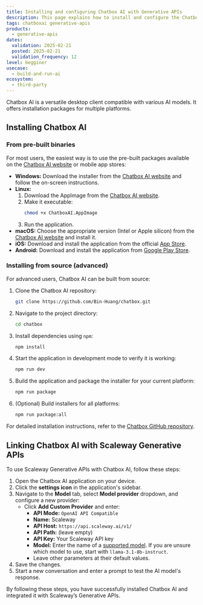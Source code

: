 ```yaml
---
title: Installing and configuring Chatbox AI with Generative APIs
description: This page explains how to install and configure the Chatbox AI application with Scaleway's Generative APIs
tags: chatboxai generative-apis
products:
  - generative-apis
dates:
  validation: 2025-02-21
  posted: 2025-02-21
  validation_frequency: 12
level: begginer
usecase:
  - build-and-run-ai
ecosystem:
  - third-party
---
```


Chatbox AI is a versatile desktop client compatible with various AI models. It offers installation packages for multiple platforms.

## Installing Chatbox AI

### From pre-built binaries

For most users, the easiest way is to use the pre-built packages available on the [Chatbox AI website](https://chatboxai.app/en) or mobile app stores:

- **Windows:** Download the installer from the [Chatbox AI website](https://chatboxai.app/en) and follow the on-screen instructions.
- **Linux:**
  1. Download the AppImage from the [Chatbox AI website](https://chatboxai.app/en).
  2. Make it executable:
     ```sh
     chmod +x ChatboxAI.AppImage
     ```
  3. Run the application.
- **macOS:** Choose the appropriate version (Intel or Apple silicon) from the [Chatbox AI website](https://chatboxai.app/en) and install it.
- **iOS:** Download and install the application from the official [App Store](https://apps.apple.com/app/chatbox-ai/id6471368056).
- **Android:** Download and install the application from [Google Play Store](https://play.google.com/store/apps/details?id=xyz.chatboxapp.chatbox).

### Installing from source (advanced)

For advanced users, Chatbox AI can be built from source:

1. Clone the Chatbox AI repository:
   ```sh
   git clone https://github.com/Bin-Huang/chatbox.git
   ```
2. Navigate to the project directory:
   ```sh
   cd chatbox
   ```
3. Install dependencies using `npm`:
   ```sh
   npm install
   ```
4. Start the application in development mode to verify it is working:
   ```sh
   npm run dev
   ```
5. Build the application and package the installer for your current platform:
   ```sh
   npm run package
   ```
6. (Optional) Build installers for all platforms:
   ```sh
   npm run package:all
   ```

For detailed installation instructions, refer to the [Chatbox GitHub repository](https://github.com/Bin-Huang/chatbox).

## Linking Chatbox AI with Scaleway Generative APIs

To use Scaleway Generative APIs with Chatbox AI, follow these steps:

1. Open the Chatbox AI application on your device.
2. Click the **settings icon** in the application's sidebar.
3. Navigate to the **Model** tab, select **Model provider** dropdown, and configure a new provider:
   - Click **Add Custom Provider** and enter:
     - **API Mode:** `OpenAI API Compatible`
     - **Name:** Scaleway
     - **API Host:** `https://api.scaleway.ai/v1/`
     - **API Path:** (leave empty)
     - **API Key:** Your Scaleway API key
     - **Model:** Enter the name of a [supported model](/generative-apis/reference-content/supported-models/).
       <Message type="tip">
       If you are unsure which model to use, start with `llama-3.1-8b-instruct`.
       </Message>
     - Leave other parameters at their default values.
4. Save the changes.
5. Start a new conversation and enter a prompt to test the AI model's response.

By following these steps, you have successfully installed Chatbox AI and integrated it with Scaleway’s Generative APIs.
